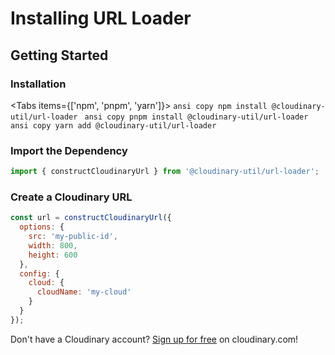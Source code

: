 
<Head>
  <title>Installation - Next Cloudinary</title>
  <meta name="og:title" content="Installing Next Cloudinary - Next Cloudinary" />
  <meta name="og:url" content={`https://next.cloudinary.dev/installation`} />
</Head>

# Installing URL Loader

## Getting Started

<Steps>

### Installation

<Tabs items={['npm', 'pnpm', 'yarn']}>
  <Tab>
    ```ansi copy
    npm install @cloudinary-util/url-loader
    ```
  </Tab>
  <Tab>
    ```ansi copy
    pnpm install @cloudinary-util/url-loader
    ```
  </Tab>
  <Tab>
    ```ansi copy
    yarn add @cloudinary-util/url-loader
    ```
  </Tab>
</Tabs>

### Import the Dependency

```jsx copy
import { constructCloudinaryUrl } from '@cloudinary-util/url-loader';
```

### Create a Cloudinary URL

```jsx copy
const url = constructCloudinaryUrl({
  options: {
    src: 'my-public-id',
    width: 800,
    height: 600
  },
  config: {
    cloud: {
      cloudName: 'my-cloud'
    }
  }
});
```

<Callout emoji={false}>
Don't have a Cloudinary account? <a href="https://cloudinary.com/users/register_free?utm_campaign=devx_cloudinaryutil&utm_medium=referral&utm_source=cloudinaryutil">Sign up for free</a> on cloudinary.com!
</Callout>

</Steps>
